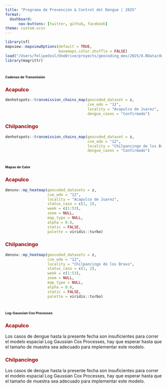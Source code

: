 ```yaml
---
title: "Programa de Prevención & Control del Dengue | 2025"
format: 
  dashboard:
      nav-buttons: [twitter, github, facebook]
theme: custom.scss
---
```


```r
library(sf)
mapview::mapviewOptions(default = TRUE,
                        basemaps.color.shuffle = FALSE)
load("/Users/felipedzul/OneDrive/proyects/geocoding_mex/2025/8.RData/denmex_2025.RData")
library(magrittr)
```


# [**Cadenas de Transmisión**]{style="font-size:8pt"}

::: panel-tabset
### [**Acapulco**]{style="color:#990000"}

```r
denhotspots::transmission_chains_map(geocoded_dataset = z,
                                     cve_edo = "12",
                                     locality = "Acapulco de Juarez",
                                     dengue_cases = "Confirmado")

```


### [**Chilpancingo**]{style="color:#990000"}

```r
denhotspots::transmission_chains_map(geocoded_dataset = z,
                                     cve_edo = "12",
                                     locality = "Chilpancingo de los Bravo",
                                     dengue_cases = "Confirmado")

```


:::


# [**Mapas de Calor**]{style="font-size:8pt"}

::: panel-tabset

### [**Acapulco**]{style="color:#990000"}

```r
densnv::mp_heatmap(geocoded_datasets = z,
                   cve_edo = "12",
                   locality = "Acapulco de Juarez",
                   status_caso = c(1, 2),
                   week = c(1:53),
                   zoom = NULL,
                   map_type = NULL,
                   alpha = 0.6,
                   static = FALSE,
                   palette = viridis::turbo)
```


### [**Chilpancingo**]{style="color:#990000"}

```r
densnv::mp_heatmap(geocoded_datasets = z,
                   cve_edo = "12",
                   locality = "Chilpancingo de los Bravo",
                   status_caso = c(1, 2),
                   week = c(1:53),
                   zoom = NULL,
                   map_type = NULL,
                   alpha = 0.6,
                   static = FALSE,
                   palette = viridis::turbo)
```


:::



# [**Log-Gaussian Cox Processes**]{style="font-size:8pt"}

::: panel-tabset

### [**Acapulco**]{style="color:#990000"}

Los casos de dengue hasta la presente fecha son insuficientes para correr el modelo espacial Log Gaussian Cox Processes, hay que esperar hasta que el tamaño de muestra sea adecuado para implementar este modelo.


### [**Chilpancingo**]{style="color:#990000"}

Los casos de dengue hasta la presente fecha son insuficientes para correr el modelo espacial Log Gaussian Cox Processes, hay que esperar hasta que el tamaño de muestra sea adecuado para implementar este modelo.


:::
